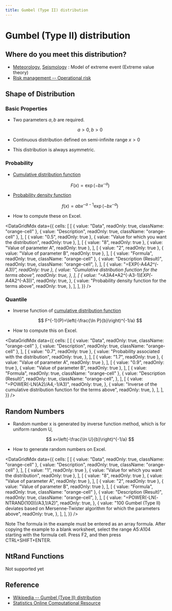 ```yaml
---
title: Gumbel (Type II) distribution
---
```



# Gumbel (Type II) distribution

## Where do you meet this distribution?

- [Meteorology](http://en.wikipedia.org/wiki/Meteorology), [Seismology](http://en.wikipedia.org/wiki/Seismology) : Model of extreme event (Extreme value theory)
- [Risk management -- Operational risk](http://en.wikipedia.org/wiki/Operational_risk)

## Shape of Distribution

### Basic Properties

- Two parameters $a, b$ are required.

  $$
  a>0, b>0
  $$

- Continuous distribution defined on semi-infinite range $x>0$
- This distribution is always asymmetric.

### Probability

- [Cumulative distribution function](/docs/glossary#cumulative-distribution-function)

  $$
  F(x)=\exp\left(-bx^{-a}\right)
  $$

- [Probability density function](/docs/glossary#probability-density-function)

  $$
  f(x)=abx^{-a-1}\exp\left(-bx^{-a}\right)
  $$

- How to compute these on Excel.

<DataGridMdx
  data={{
    cells: [
      [
        { value: "Data", readOnly: true, className: "orange-cell" },
        { value: "Description", readOnly: true, className: "orange-cell" },
      ],
      [
        { value: "0.5", readOnly: true },
        { value: "Value for which you want the distribution", readOnly: true },
      ],
      [
        { value: "8", readOnly: true },
        { value: "Value of parameter A", readOnly: true },
      ],
      [
        { value: "2", readOnly: true },
        { value: "Value of parameter B", readOnly: true },
      ],
      [
        { value: "Formula", readOnly: true, className: "orange-cell" },
        {
          value: "Description (Result)",
          readOnly: true,
          className: "orange-cell",
        },
      ],
      [
        { value: "=EXP(-A4*A2^(-A3))", readOnly: true },
        {
          value: "Cumulative distribution function for the terms above",
          readOnly: true,
        },
      ],
      [
        {
          value: "=A3*A4*A2^(-A3-1)*EXP(-A4*A2^(-A3))",
          readOnly: true,
        },
        {
          value: "Probability density function for the terms above",
          readOnly: true,
        },
      ],
    ],
  }}
/>

### Quantile

- Inverse function of [cumulative distribution function](/docs/glossary#cumulative-distribution-function)

  $$
  F^{-1}(P)=\left(-\frac{\ln P}{b}\right)^{-1/a}
  $$

- How to compute this on Excel.

<DataGridMdx
  data={{
    cells: [
      [
        { value: "Data", readOnly: true, className: "orange-cell" },
        { value: "Description", readOnly: true, className: "orange-cell" },
      ],
      [
        { value: "0.7", readOnly: true },
        {
          value: "Probability associated with the distribution",
          readOnly: true,
        },
      ],
      [
        { value: "1.7", readOnly: true },
        { value: "Value of parameter A", readOnly: true },
      ],
      [
        { value: "0.9", readOnly: true },
        { value: "Value of parameter B", readOnly: true },
      ],
      [
        { value: "Formula", readOnly: true, className: "orange-cell" },
        {
          value: "Description (Result)",
          readOnly: true,
          className: "orange-cell",
        },
      ],
      [
        {
          value: "=POWER(-LN(A2)/A4,-1/A3)",
          readOnly: true,
        },
        {
          value:
            "Inverse of the cumulative distribution function for the terms above",
          readOnly: true,
        },
      ],
    ],
  }}
/>

## Random Numbers

- Random number x is generated by inverse function method, which is for uniform random U,

  $$
  x=\left(-\frac{\ln U}{b}\right)^{-1/a}
  $$

- How to generate random numbers on Excel.

<DataGridMdx
  data={{
    cells: [
      [
        { value: "Data", readOnly: true, className: "orange-cell" },
        { value: "Description", readOnly: true, className: "orange-cell" },
      ],
      [
        { value: "1", readOnly: true },
        { value: "Value for which you want the distribution", readOnly: true },
      ],
      [
        { value: "8", readOnly: true },
        { value: "Value of parameter A", readOnly: true },
      ],
      [
        { value: "2", readOnly: true },
        { value: "Value of parameter B", readOnly: true },
      ],
      [
        { value: "Formula", readOnly: true, className: "orange-cell" },
        {
          value: "Description (Result)",
          readOnly: true,
          className: "orange-cell",
        },
      ],
      [
        {
          value: "=POWER(-LN(-NTRAND(100))/A3,1/A2)",
          readOnly: true,
        },
        {
          value:
            "100 Gumbel (Type II) deviates based on Mersenne-Twister algorithm for which the parameters above",
          readOnly: true,
        },
      ],
    ],
  }}
/>

Note The formula in the example must be entered as an array formula. After copying the example to a blank worksheet, select the range A5:A104 starting with the formula cell. Press F2, and then press CTRL+SHIFT+ENTER.

## NtRand Functions

Not supported yet

## Reference

- [Wikipedia -- Gumbel (Type II) distribution](<http://en.wikipedia.org/wiki/Gumbel%20(Type%20II)_distribution>)
- [Statistics Online Computational Resource](http://www.socr.ucla.edu/htmls/SOCR_Distributions.html)
